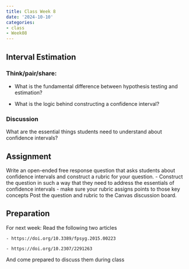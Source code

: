 ```yaml
---
title: Class Week 8
date: '2024-10-10'
categories:
- class
- Week08
---
```


## Interval Estimation

### Think/pair/share:
- What is the fundamental difference between hypothesis testing and estimation?

- What is the logic behind constructing a confidence interval?


### Discussion

What are the essential things students need to understand about confidence intervals?

## Assignment

Write an open-ended free response question that asks students about confidence intervals and construct a rubric for your question. 
    - Construct the question in such a way that they need to address the essentials of confidence intervals
    - make sure your rubric assigns points to those key concepts
Post the question and rubric to the Canvas discussion board.



## Preparation
For next week: Read the following two articles

    - https://doi.org/10.3389/fpsyg.2015.00223
    
    - https://doi.org/10.2307/2291263

And come prepared to discuss them during class

\clearpage
\vspace*{1in}
\clearpage
